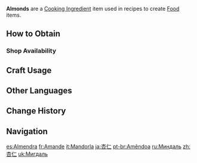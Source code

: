 {{Item Infobox
|id           = 100089
|image        = Item Almond.png
|type         = Cooking Ingredients
|invCategory  = Materials
|description  = A seed with a peculiar fragrance that gives food a refreshing taste.
|source1      = {{Sold By}}
}}
'''Almonds''' are a [[Cooking Ingredient]] item used in recipes to create [[Food]] items.

==How to Obtain==
===Shop Availability===
{{Shop Availability}}

==Craft Usage==
{{Craft Usage}}

==Other Languages==
{{Other Languages
|default_hidden = 1
|en      = Almond
|zhs     = 杏仁
|zhs_rm  = Xìngrén
|zht     = 杏仁
|zht_rm  = Xìngrén
|ja      = 杏仁
|ja_rm   = Kyounin
|ko      = 행인
|ko_rm   = Haeng'in
|es      = Almendra
|fr      = Amande
|ru      = Миндаль
|th      = Almond
|vi      = Hạnh Nhân
|de      = Mandeln
|id      = Almond
|pt      = Amêndoa
|tr      = Badem
|it      = Mandorla
}}

==Change History==
{{Change History|1.0}}

==Navigation==
{{Material Navbox|type=Crafting Materials}}

[[es:Almendra]]
[[fr:Amande]]
[[it:Mandorla]]
[[ja:杏仁]]
[[pt-br:Amêndoa]]
[[ru:Миндаль]]
[[zh:杏仁]]
[[uk:Мигдаль]]